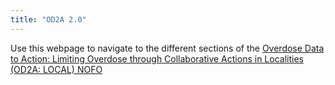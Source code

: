 ---
title: "OD2A 2.0"
---

Use this webpage to navigate to the different sections of the [Overdose Data to Action: Limiting Overdose through Collaborative Actions in Localities (OD2A: LOCAL) NOFO](https://www.grants.gov/web/grants/view-opportunity.html?oppId=341836&ACSTrackingID=USCDC_1026-DM100169&ACSTrackingLabel=FY23%20OD2A%20State.%20and%20Local%20Notice%20of%20Funding%20Opportunities%20(NOFO)&deliveryName=USCDC_1026-DM100169)
